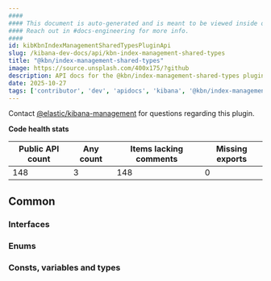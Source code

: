 ```yaml
---
####
#### This document is auto-generated and is meant to be viewed inside our experimental, new docs system.
#### Reach out in #docs-engineering for more info.
####
id: kibKbnIndexManagementSharedTypesPluginApi
slug: /kibana-dev-docs/api/kbn-index-management-shared-types
title: "@kbn/index-management-shared-types"
image: https://source.unsplash.com/400x175/?github
description: API docs for the @kbn/index-management-shared-types plugin
date: 2025-10-27
tags: ['contributor', 'dev', 'apidocs', 'kibana', '@kbn/index-management-shared-types']
---
```




Contact [@elastic/kibana-management](https://github.com/orgs/elastic/teams/kibana-management) for questions regarding this plugin.

**Code health stats**

| Public API count  | Any count | Items lacking comments | Missing exports |
|-------------------|-----------|------------------------|-----------------|
| 148 | 3 | 148 | 0 |

## Common

### Interfaces
<DocDefinitionList data={kbnIndexManagementSharedTypesObj.common.interfaces}/>

### Enums
<DocDefinitionList data={kbnIndexManagementSharedTypesObj.common.enums}/>

### Consts, variables and types
<DocDefinitionList data={kbnIndexManagementSharedTypesObj.common.misc}/>

